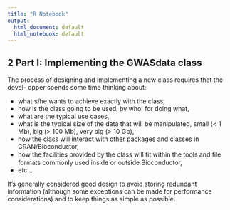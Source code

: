 ```yaml
---
title: "R Notebook"
output:
  html_document: default
  html_notebook: default
---
```


## 2 Part I: Implementing the GWASdata class
The process of designing and implementing a new class requires that the devel-
opper spends some time thinking about:

* what s/he wants to achieve exactly with the class,
* how is the class going to be used, by who, for doing what,
* what are the typical use cases,
* what is the typical size of the data that will be manipulated, small (< 1
Mb), big (> 100 Mb), very big (> 10 Gb),
* how the class will interact with other packages and classes in CRAN/Bioconductor,
* how the facilities provided by the class will ﬁt within the tools and ﬁle
formats commonly used inside or outside Bioconductor,
* etc...

It’s generally considered good design to avoid storing redundant information
(although some exceptions can be made for performance considerations) and to
keep things as simple as possible.
